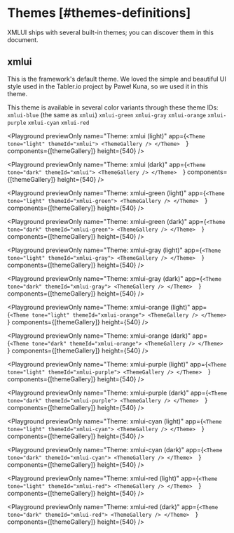 
# Themes [#themes-definitions]

XMLUI ships with several built-in themes; you can discover them in this document.

## xmlui

This is the framework's default theme. We loved the simple and beautiful UI style used in the <SmartLink href="https://tabler.io/">Tabler.io</SmartLink> project by <SmartLink href="https://github.com/codecalm">Paweł Kuna</SmartLink>, so we used it in this theme.

This theme is available in several color variants through these theme IDs:
`xmlui-blue` (the same as `xmlui`)
`xmlui-green`
`xmlui-gray`
`xmlui-orange`
`xmlui-purple`
`xmlui-cyan`
`xmlui-red`

<Playground
  previewOnly
  name="Theme: xmlui (light)"
  app={`
    <Theme tone="light" themeId="xmlui">
        <ThemeGallery />
      </Theme>  
    `}
  components={[themeGallery]}
  height={540}
/>

<Playground
  previewOnly
  name="Theme: xmlui (dark)"
  app={`
    <Theme tone="dark" themeId="xmlui">
        <ThemeGallery />
      </Theme>  
    `}
  components={[themeGallery]}
  height={540}
/>

<Playground
  previewOnly
  name="Theme: xmlui-green (light)"
  app={`
    <Theme tone="light" themeId="xmlui-green">
        <ThemeGallery />
      </Theme>  
    `}
  components={[themeGallery]}
  height={540}
/>

<Playground
  previewOnly
  name="Theme: xmlui-green (dark)"
  app={`
    <Theme tone="dark" themeId="xmlui-green">
        <ThemeGallery />
      </Theme>  
    `}
  components={[themeGallery]}
  height={540}
/>

<Playground
  previewOnly
  name="Theme: xmlui-gray (light)"
  app={`
    <Theme tone="light" themeId="xmlui-gray">
        <ThemeGallery />
      </Theme>  
    `}
  components={[themeGallery]}
  height={540}
/>

<Playground
  previewOnly
  name="Theme: xmlui-gray (dark)"
  app={`
    <Theme tone="dark" themeId="xmlui-gray">
        <ThemeGallery />
      </Theme>  
    `}
  components={[themeGallery]}
  height={540}
/>

<Playground
  previewOnly
  name="Theme: xmlui-orange (light)"
  app={`
    <Theme tone="light" themeId="xmlui-orange">
        <ThemeGallery />
      </Theme>  
    `}
  components={[themeGallery]}
  height={540}
/>

<Playground
  previewOnly
  name="Theme: xmlui-orange (dark)"
  app={`
    <Theme tone="dark" themeId="xmlui-orange">
        <ThemeGallery />
      </Theme>  
    `}
  components={[themeGallery]}
  height={540}
/>

<Playground
  previewOnly
  name="Theme: xmlui-purple (light)"
  app={`
    <Theme tone="light" themeId="xmlui-purple">
        <ThemeGallery />
      </Theme>  
    `}
  components={[themeGallery]}
  height={540}
/>

<Playground
  previewOnly
  name="Theme: xmlui-purple (dark)"
  app={`
    <Theme tone="dark" themeId="xmlui-purple">
        <ThemeGallery />
      </Theme>  
    `}
  components={[themeGallery]}
  height={540}
/>

<Playground
  previewOnly
  name="Theme: xmlui-cyan (light)"
  app={`
    <Theme tone="light" themeId="xmlui-cyan">
        <ThemeGallery />
      </Theme>  
    `}
  components={[themeGallery]}
  height={540}
/>

<Playground
  previewOnly
  name="Theme: xmlui-cyan (dark)"
  app={`
    <Theme tone="dark" themeId="xmlui-cyan">
        <ThemeGallery />
      </Theme>  
    `}
  components={[themeGallery]}
  height={540}
/>

<Playground
  previewOnly
  name="Theme: xmlui-red (light)"
  app={`
    <Theme tone="light" themeId="xmlui-red">
        <ThemeGallery />
      </Theme>  
    `}
  components={[themeGallery]}
  height={540}
/>

<Playground
  previewOnly
  name="Theme: xmlui-red (dark)"
  app={`
    <Theme tone="dark" themeId="xmlui-red">
        <ThemeGallery />
      </Theme>  
    `}
  components={[themeGallery]}
  height={540}
/>
